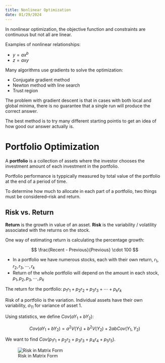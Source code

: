 ```yaml
---
title: Nonlinear Optimization
date: 01/29/2024
---
```


In nonlinear optimization, the objective function and constraints are continuous but not all are linear.

Examples of nonlinear relationships:

-   $y = ax^b$
-   $z = axy$

Many algorithms use gradients to solve the optimization:

-   Conjugate gradient method
-   Newton method with line search
-   Trust region

The problem with gradient descent is that in cases with both local and global minima, there is no guarantee that a single run will produce the correct answer.

The best method is to try many different starting pointis to get an idea of how good our answer actually is.

# Portfolio Optimization

A **portfolio** is a collection of assets where the investor chooses the investment amount of each investment in the portfolio.

Portfolio performance is typpically measured by total value of the portfolio at the end of a period of time.

To determine how much to allocate in each part of a portfolio, two things must be considered--risk and return.

## Risk vs. Return

**Return** is the growth in value of an asset. **Risk** is the variability / volatility associated with the returns on the stock.

One way of estimating return is calculating the percentage growth:

$$
\frac{Recent - Previous}{Previous} \cdot 100
$$

-   In a portfolio we have numerous stocks, each with their own return, $r_1, r_2, r_3, \cdots, r_k$
-   Return of the whole portfolio will depend on the amount in each stock, $p_1, p_2, p_3, \cdots, p_k$

The return for the portfolio: $p_1r_1 + p_2r_2 + p_3r_3 + \cdots + p_kr_k$

Risk of a portfolio is the variation. Individual assets have their own variability, $\sigma_{11}$ for variance of asset 1.

Using statistics, we define $Cov(aY_1 + bY_2):$

$$
Cov(aY_1 + bY_2) = a^2V(Y_1) + b^2V(Y_2) + 2abCov(Y_1, Y_2)
$$

We want to find $Cov(p_1r_1 + p_2r_2 + p_3r_3 + p_4r_4 + p_5r_5)$.

![Risk in Matrix Form](images/risk-matrix-form.png){#fig-risk-matrix}